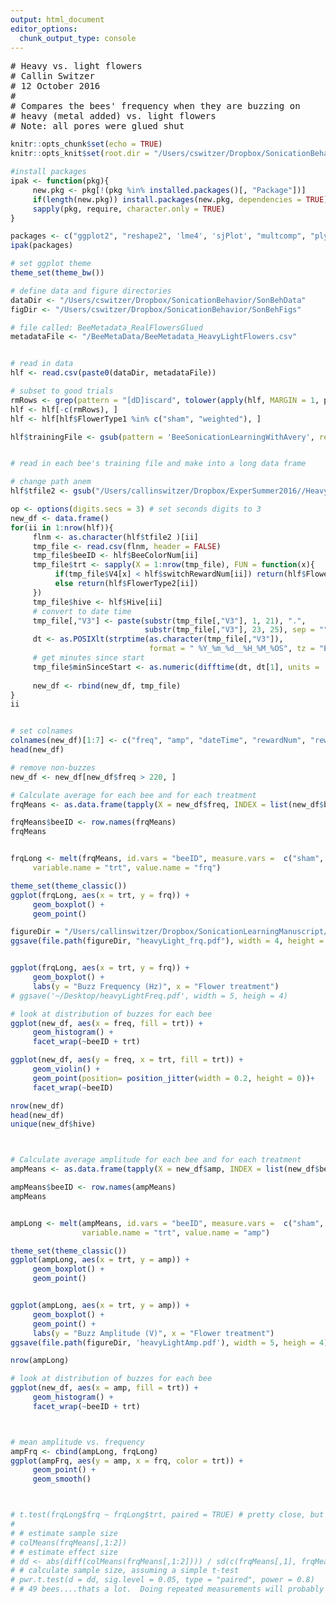 ```yaml
---
output: html_document
editor_options: 
  chunk_output_type: console
---
```






<pre>
# Heavy vs. light flowers
# Callin Switzer
# 12 October 2016
# 
# Compares the bees' frequency when they are buzzing on 
# heavy (metal added) vs. light flowers
# Note: all pores were glued shut
</pre>

```r
knitr::opts_chunk$set(echo = TRUE)
knitr::opts_knit$set(root.dir = "/Users/cswitzer/Dropbox/SonicationBehavior")
```


```r
#install packages
ipak <- function(pkg){
     new.pkg <- pkg[!(pkg %in% installed.packages()[, "Package"])]
     if(length(new.pkg)) install.packages(new.pkg, dependencies = TRUE)
     sapply(pkg, require, character.only = TRUE)
}

packages <- c("ggplot2", "reshape2", 'lme4', 'sjPlot', "multcomp", "plyr", "effects")
ipak(packages)

# set ggplot theme
theme_set(theme_bw())

# define data and figure directories
dataDir <- "/Users/cswitzer/Dropbox/SonicationBehavior/SonBehData"
figDir <- "/Users/cswitzer/Dropbox/SonicationBehavior/SonBehFigs"
```




```r
# file called: BeeMetadata_RealFlowersGlued
metadataFile <- "/BeeMetaData/BeeMetadata_HeavyLightFlowers.csv"


# read in data
hlf <- read.csv(paste0(dataDir, metadataFile))

# subset to good trials
rmRows <- grep(pattern = "[dD]iscard", tolower(apply(hlf, MARGIN = 1, paste, collapse = ' ')))
hlf <- hlf[-c(rmRows), ]
hlf <- hlf[hlf$FlowerType1 %in% c("sham", "weighted"), ]

hlf$trainingFile <- gsub(pattern = 'BeeSonicationLearningWithAvery', replacement = "", x =  hlf$trainingFile)


# read in each bee's training file and make into a long data frame

# change path anem
hlf$tfile2 <- gsub("/Users/callinswitzer/Dropbox/ExperSummer2016//HeavyLightFlowers/", replacement = '/Users/callinswitzer/Dropbox/SonicationLearningManuscript/HeavyLightFlowers/' , hlf$trainingFile)

op <- options(digits.secs = 3) # set seconds digits to 3
new_df <- data.frame()
for(ii in 1:nrow(hlf)){
     flnm <- as.character(hlf$tfile2 )[ii]
     tmp_file <- read.csv(flnm, header = FALSE)
     tmp_file$beeID <- hlf$BeeColorNum[ii]
     tmp_file$trt <- sapply(X = 1:nrow(tmp_file), FUN = function(x){
          if(tmp_file$V4[x] < hlf$switchRewardNum[ii]) return(hlf$FlowerType1[ii])
          else return(hlf$FlowerType2[ii])
     })
     tmp_file$hive <- hlf$Hive[ii]
     # convert to date time
     tmp_file[,"V3"] <- paste(substr(tmp_file[,"V3"], 1, 21), ".", 
                              substr(tmp_file[,"V3"], 23, 25), sep = "")
     dt <- as.POSIXlt(strptime(as.character(tmp_file[,"V3"]), 
                               format = " %Y_%m_%d__%H_%M_%OS", tz = "EST"))
     # get minutes since start
     tmp_file$minSinceStart <- as.numeric(difftime(dt, dt[1], units = 'mins'))
     
     new_df <- rbind(new_df, tmp_file)
}
ii


# set colnames
colnames(new_df)[1:7] <- c("freq", "amp", "dateTime", "rewardNum", "rewardTF", "lowAmpThresh", "highAmpThresh")
head(new_df)

# remove non-buzzes
new_df <- new_df[new_df$freq > 220, ]

# Calculate average for each bee and for each treatment
frqMeans <- as.data.frame(tapply(X = new_df$freq, INDEX = list(new_df$beeID, new_df$trt), mean))

frqMeans$beeID <- row.names(frqMeans)
frqMeans


frqLong <- melt(frqMeans, id.vars = "beeID", measure.vars =  c("sham", "weighted"), 
     variable.name = "trt", value.name = "frq")

theme_set(theme_classic())
ggplot(frqLong, aes(x = trt, y = frq)) + 
     geom_boxplot() + 
     geom_point()

figureDir = "/Users/callinswitzer/Dropbox/SonicationLearningManuscript/Figures/"
ggsave(file.path(figureDir, "heavyLight_frq.pdf"), width = 4, height = 3)


ggplot(frqLong, aes(x = trt, y = frq)) + 
     geom_boxplot() + 
     labs(y = "Buzz Frequency (Hz)", x = "Flower treatment")
# ggsave('~/Desktop/heavyLightFreq.pdf', width = 5, heigh = 4)

# look at distribution of buzzes for each bee
ggplot(new_df, aes(x = freq, fill = trt)) + 
     geom_histogram() + 
     facet_wrap(~beeID + trt)

ggplot(new_df, aes(y = freq, x = trt, fill = trt)) + 
     geom_violin() + 
     geom_point(position= position_jitter(width = 0.2, height = 0))+
     facet_wrap(~beeID)

nrow(new_df)
head(new_df)
unique(new_df$hive)



# Calculate average amplitude for each bee and for each treatment
ampMeans <- as.data.frame(tapply(X = new_df$amp, INDEX = list(new_df$beeID, new_df$trt), mean))

ampMeans$beeID <- row.names(ampMeans)
ampMeans


ampLong <- melt(ampMeans, id.vars = "beeID", measure.vars =  c("sham", "weighted"), 
                variable.name = "trt", value.name = "amp")

theme_set(theme_classic())
ggplot(ampLong, aes(x = trt, y = amp)) + 
     geom_boxplot() + 
     geom_point()


ggplot(ampLong, aes(x = trt, y = amp)) + 
     geom_boxplot() + 
     geom_point() + 
     labs(y = "Buzz Amplitude (V)", x = "Flower treatment")
ggsave(file.path(figureDir, 'heavyLightAmp.pdf'), width = 5, heigh = 4)

nrow(ampLong)

# look at distribution of buzzes for each bee
ggplot(new_df, aes(x = amp, fill = trt)) + 
     geom_histogram() + 
     facet_wrap(~beeID + trt)



# mean amplitude vs. frequency
ampFrq <- cbind(ampLong, frqLong)
ggplot(ampFrq, aes(y = amp, x = frq, color = trt)) + 
     geom_point() + 
     geom_smooth()



# t.test(frqLong$frq ~ frqLong$trt, paired = TRUE) # pretty close, but need more data
# 
# # estimate sample size
# colMeans(frqMeans[,1:2])
# # estimate effect size
# dd <- abs(diff(colMeans(frqMeans[,1:2]))) / sd(c(frqMeans[,1], frqMeans[,2]))
# # calculate sample size, assuming a simple t-test
# pwr.t.test(d = dd, sig.level = 0.05, type = "paired", power = 0.8)
# # 49 bees....thats a lot.  Doing repeated measurements will probably require fewer bees.
```
